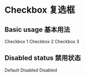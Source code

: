 

<Meta title="Components 基础组件/03 - Checkbox 多选框" component={Checkbox} />

# Checkbox 复选框

## Basic usage 基本用法

<p>
  <Checkbox name="rx-checkbox-demo1" className="rx-checkbox-demo1" checked>
    Checkbox 1
  </Checkbox>
  <Checkbox name="rx-checkbox-demo1" className="rx-checkbox-demo1">
    Checkbox 2
  </Checkbox>
  <Checkbox name="rx-checkbox-demo1" className="rx-checkbox-demo1">
    Checkbox 3
  </Checkbox>
</p>
<p>
  <Checkbox name="rx-checkbox-demo3" className="rx-checkbox-demo2" checked></Checkbox>
  <Checkbox name="rx-checkbox-demo3" className="rx-checkbox-demo2"></Checkbox>
</p>

## Disabled status 禁用状态

<p>
  <Checkbox name="rx-checkbox-demo3" className="rx-checkbox-demo3" disabled>
    Default
  </Checkbox>
  <Checkbox name="rx-checkbox-demo3" className="rx-checkbox-demo3" disabled>
    Disabled
  </Checkbox>
  <Checkbox name="rx-checkbox-demo3" className="rx-checkbox-demo4" disabled checked>
    Disabled
  </Checkbox>
</p>
